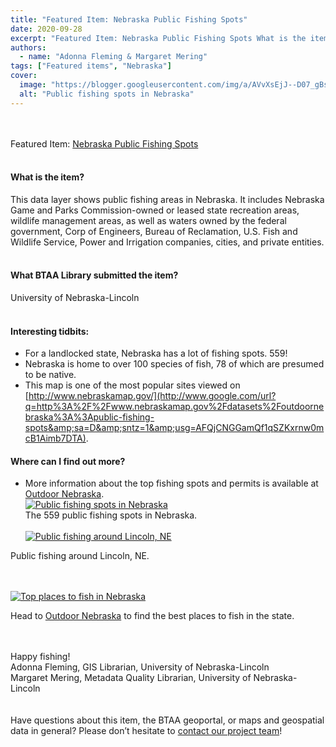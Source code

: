 ```yaml
---
title: "Featured Item: Nebraska Public Fishing Spots"
date: 2020-09-28
excerpt: "Featured Item: Nebraska Public Fishing Spots What is the item?"
authors:
  - name: "Adonna Fleming & Margaret Mering"
tags: ["Featured items", "Nebraska"]
cover:
  image: "https://blogger.googleusercontent.com/img/a/AVvXsEjJ--D07_gBsUhb_hM9qPMI8JSRsYZ3a2AomwX0PGdCWFf_spNgTLsXUuPnHp8XvSlfw7mJ0sLdgVt-IoZlPtKtGXoe_yWQ2S9EZ0avtjgXlIIWr7mEW3aYhLA6G_uzULIHv0vl43532fx7WiLecD2TjH8Y82NWKo0J3vi2siFKAjiQWMT1-mPo_254LQ=w771-h471"
  alt: "Public fishing spots in Nebraska"
---
```


<br/><br/>Featured Item: [Nebraska Public Fishing Spots](https://www.google.com/url?q=https%3A%2F%2Fgeo.btaa.org%2Fcatalog%2F6b6533a1bc83486386f26382ae922f13_36&amp;sa=D&amp;sntz=1&amp;usg=AFQjCNFxOgTGFdNG8k964UkA4B42YwHSxA)<br/><br/>

#### What is the item?

This data layer shows public fishing areas in Nebraska. It includes Nebraska Game and Parks Commission-owned or leased state recreation areas, wildlife management areas, as well as waters owned by the federal government, Corp of Engineers, Bureau of Reclamation, U.S. Fish and Wildlife Service, Power and Irrigation companies, cities, and private entities.<br/><br/>

#### What BTAA Library submitted the item?

University of Nebraska-Lincoln<br/><br/>

#### Interesting tidbits:


- For a landlocked state, Nebraska has a lot of fishing spots. 559!
- Nebraska is home to over 100 species of fish, 78 of which are presumed to be native.
- This map is one of the most popular sites viewed on [http://www.nebraskamap.gov/](http://www.google.com/url?q=http%3A%2F%2Fwww.nebraskamap.gov%2Fdatasets%2Foutdoornebraska%3A%3Apublic-fishing-spots&amp;sa=D&amp;sntz=1&amp;usg=AFQjCNGGamQf1qSZKxrnw0mcB1Aimb7DTA).


#### Where can I find out more?


- More information about the top fishing spots and permits is available at [Outdoor Nebraska](http://www.google.com/url?q=http%3A%2F%2Foutdoornebraska.gov%2Fwheretofish%2F&amp;sa=D&amp;sntz=1&amp;usg=AFQjCNGvhvkTQT2K_nHlmSoKxYAIW2y_YA).
<br/><a href="https://blogger.googleusercontent.com/img/a/AVvXsEjJ--D07_gBsUhb_hM9qPMI8JSRsYZ3a2AomwX0PGdCWFf_spNgTLsXUuPnHp8XvSlfw7mJ0sLdgVt-IoZlPtKtGXoe_yWQ2S9EZ0avtjgXlIIWr7mEW3aYhLA6G_uzULIHv0vl43532fx7WiLecD2TjH8Y82NWKo0J3vi2siFKAjiQWMT1-mPo_254LQ=s855"><img alt="Public fishing spots in Nebraska" src="https://blogger.googleusercontent.com/img/a/AVvXsEjJ--D07_gBsUhb_hM9qPMI8JSRsYZ3a2AomwX0PGdCWFf_spNgTLsXUuPnHp8XvSlfw7mJ0sLdgVt-IoZlPtKtGXoe_yWQ2S9EZ0avtjgXlIIWr7mEW3aYhLA6G_uzULIHv0vl43532fx7WiLecD2TjH8Y82NWKo0J3vi2siFKAjiQWMT1-mPo_254LQ=w771-h471"/></a><br/>         The 559 public fishing spots in Nebraska.<br/><br/><a href="https://blogger.googleusercontent.com/img/a/AVvXsEjm8xPiLf_eIsEP88d37VerioSzwOI1iXfiowNVBtkzKfAvWJ4kiUNXd0M7_v-7WX3jWct7RNmCfzO2x8Qrc90CLocif8KuHz4XJPg48M8Ham4ySjiJeCpH2mbL-IBvQkUN8ZSICawMX14VKOmzBJSnQP-20uICuGz85-n15rHg489hyALJ6obw33fPvw=s1280"><img alt="Public fishing around Lincoln, NE" src="https://blogger.googleusercontent.com/img/a/AVvXsEjm8xPiLf_eIsEP88d37VerioSzwOI1iXfiowNVBtkzKfAvWJ4kiUNXd0M7_v-7WX3jWct7RNmCfzO2x8Qrc90CLocif8KuHz4XJPg48M8Ham4ySjiJeCpH2mbL-IBvQkUN8ZSICawMX14VKOmzBJSnQP-20uICuGz85-n15rHg489hyALJ6obw33fPvw=w771-h433"/></a>

Public fishing around Lincoln, NE.

<br/><br/><a href="https://blogger.googleusercontent.com/img/a/AVvXsEiNTeD1GRuDvdTesdfPO8B5NYDL0aoCy8CLiSUoCfl6Y3VNcNlFvUA6-aFLOnK6fAxBmoTYZOzLzVBuCKf94pk3nExOgb6rTAakNThyvH5yNAwzks2IGly4JHbZsPLOMi_FD563_GdSRm12ArqGun_7RbCDflaeeNirnbR0645fQfbekbBWSl_awlR8fg=s1207"><img alt="Top places to fish in Nebraska" src="https://blogger.googleusercontent.com/img/a/AVvXsEiNTeD1GRuDvdTesdfPO8B5NYDL0aoCy8CLiSUoCfl6Y3VNcNlFvUA6-aFLOnK6fAxBmoTYZOzLzVBuCKf94pk3nExOgb6rTAakNThyvH5yNAwzks2IGly4JHbZsPLOMi_FD563_GdSRm12ArqGun_7RbCDflaeeNirnbR0645fQfbekbBWSl_awlR8fg=w816-h439"/></a>

Head to [Outdoor Nebraska](http://www.google.com/url?q=http%3A%2F%2Foutdoornebraska.gov%2Ftopplacestofish%2F&amp;sa=D&amp;sntz=1&amp;usg=AFQjCNFu8sEMyNY8URas2deuHuXZIhVkgg) to find the best places to fish in the state.

<br/><br/>Happy fishing!<br/>Adonna Fleming, GIS Librarian, University of Nebraska-Lincoln<br/>Margaret Mering, Metadata Quality Librarian, University of Nebraska-Lincoln<br/><br/><br/>Have questions about this item, the BTAA geoportal, or maps and geospatial data in general? Please don’t hesitate to [contact our project team](https://www.google.com/url?q=https%3A%2F%2Fgeo.btaa.org%2Ffeedback&amp;sa=D&amp;sntz=1&amp;usg=AFQjCNERNbgXrpg6xAqzLip9xfSU2ZAfUQ)!<br/>
